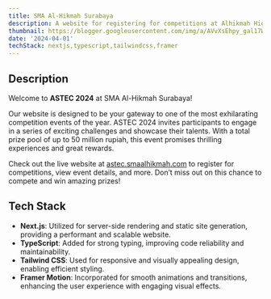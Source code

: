 ---
title: SMA Al-Hikmah Surabaya
description: A website for registering for competitions at Alhikmah High School
thumbnail: https://blogger.googleusercontent.com/img/a/AVvXsEhpy_gal17W_xtHt2BXHRvmVROHNW2PKBimWHEhDbBYef3ddO6cPWpjGAvbbz8q2pP9rktsU-O4kikZbXoFkKL1e0i_aJx1RkAxAVK2_CwarcS3lQHN5--iGYy3SM7gRV6K8PtgW10RBaxtc9nqHlKjuYn-1mDhyyUO_u-HCR_b2IDsEQ3YeemGWvolxaI
date: '2024-04-01'
techStack: nextjs,typescript,tailwindcss,framer
---

## Description

Welcome to **ASTEC 2024** at SMA Al-Hikmah Surabaya!

Our website is designed to be your gateway to one of the most exhilarating competition events of the year. ASTEC 2024 invites participants to engage in a series of exciting challenges and showcase their talents. With a total prize pool of up to 50 million rupiah, this event promises thrilling experiences and great rewards.

Check out the live website at [astec.smaalhikmah.com](https://astec.smaalhikmah.com/) to register for competitions, view event details, and more. Don’t miss out on this chance to compete and win amazing prizes!

## Tech Stack

- **Next.js**: Utilized for server-side rendering and static site generation, providing a performant and scalable website.
- **TypeScript**: Added for strong typing, improving code reliability and maintainability.
- **Tailwind CSS**: Used for responsive and visually appealing design, enabling efficient styling.
- **Framer Motion**: Incorporated for smooth animations and transitions, enhancing the user experience with engaging visual effects.


